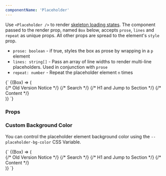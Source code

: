 ```yaml
---
componentName: 'Placeholder'
---
```


Use `<Placeholder />` to render [skeleton loading states](https://uxdesign.cc/what-you-should-know-about-skeleton-screens-a820c45a571a). The component passed to the render prop, named `Box` below, accepts `prose`, `lines` and `repeat` as unique props. All other props are spread to the element's `style` prop.

- `prose: boolean` - if true, styles the box as prose by wrapping in a `p` element
- `lines: string[]` - Pass an array of line widths to render multi-line placeholders. Used in conjunction with `prose`
- `repeat: number` - Repeat the placeholder element `n` times

<LiveComponent>
  {`<Placeholder>
  {(Box) => (
    <div
      style={{
        maxWidth: 'var(--site-max-width, 1200px)',
        margin: '0 auto',
        padding: '0 32px',
        display: 'flex',
        flexDirection: 'row',
        width: '100%',
        marginTop: '72px',
      }}
    >
      <div
        style={{
          marginRight: '2em',
          width: '250px',
          flexShrink: 0,
        }}
      >
        <Box width="7ch" height="0.75rem" marginBottom="4px" />
        <Box height="30px" />
        <Box height="30px" />
        <Box height="1rem" marginBottom="16px" repeat={3} />
        <Box height="1px" />
        <Box height="1rem" marginBottom="16px" repeat={5} />
        <Box height="1px" />
        <Box height="1rem" marginBottom="16px" repeat={3} />
      </div>
      <div
        style={{
          flex: '1 1',
          padding: '0 32px',
          overflow: 'auto',
        }}
      >
        {/* Old Version Notice */}
        <Box height="40px" />
        {/* Search */}
        <Box height="40px" marginBottom="56px" />
        {/* H1 and Jump to Section */}
        <Box width="16ch" fontSize="2.5rem" height="40px" marginBottom="24px" />
        <Box
          width="16ch"
          height="1rem"
          marginBottom="20px"
          display="inline-block"
        />
        {/* Content */}
        <Box lines={['80ch', '80ch', '65ch']} prose />
        <Box lines={['70ch']} prose />
        <Box lines={['80ch', '80ch', '80ch', '35ch']} prose />
        <Box height="100px" margin="20px 0" display="inline-block" />
      </div>
    </div>
  )}
</Placeholder>`}
</LiveComponent>

<UsageDetails packageJson={packageJson} />

### Props

<PropsTable props={componentProps} />

### Custom Background Color

You can control the placeholder element background color using the `--placeholder-bg-color` CSS Variable.

<LiveComponent>
  {`<Placeholder>
  {(Box) => (
    <div
      style={{
        '--placeholder-bg-color': 'var(--gray-2)',
        maxWidth: 'var(--site-max-width, 1200px)',
        margin: '0 auto',
        padding: '0 32px',
        display: 'flex',
        flexDirection: 'row',
        width: '100%',
        marginTop: '72px',
      }}
    >
      <div
        style={{
          marginRight: '2em',
          width: '250px',
          flexShrink: 0,
        }}
      >
        <Box width="7ch" height="0.75rem" marginBottom="4px" />
        <Box height="30px" />
        <Box height="30px" />
        <Box height="1rem" marginBottom="16px" repeat={3} />
        <Box height="1px" />
        <Box height="1rem" marginBottom="16px" repeat={5} />
        <Box height="1px" />
        <Box height="1rem" marginBottom="16px" repeat={3} />
      </div>
      <div
        style={{
          flex: '1 1',
          padding: '0 32px',
          overflow: 'auto',
        }}
      >
        {/* Old Version Notice */}
        <Box height="40px" />
        {/* Search */}
        <Box height="40px" marginBottom="56px" />
        {/* H1 and Jump to Section */}
        <Box width="16ch" fontSize="2.5rem" height="40px" marginBottom="24px" />
        <Box
          width="16ch"
          height="1rem"
          marginBottom="20px"
          display="inline-block"
        />
        {/* Content */}
        <Box lines={['80ch', '80ch', '65ch']} prose />
        <Box lines={['70ch']} prose />
        <Box lines={['80ch', '80ch', '80ch', '35ch']} prose />
        <Box height="100px" margin="20px 0" display="inline-block" />
      </div>
    </div>
  )}
</Placeholder>`}
</LiveComponent>
